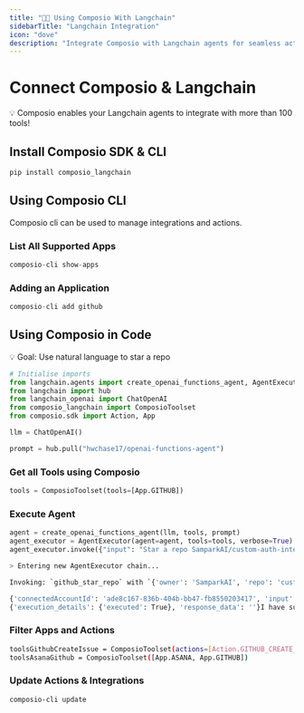 ```yaml
---
title: "🦜🔗 Using Composio With Langchain"
sidebarTitle: "Langchain Integration"
icon: "dove"
description: "Integrate Composio with Langchain agents for seamless actions on Apps"
---
```


# Connect Composio & Langchain

<aside>
💡 Composio enables your Langchain agents to integrate with more than 100 tools!

</aside>

## Install Composio SDK & CLI

```bash
pip install composio_langchain
```

## Using Composio CLI

Composio cli can be used to manage integrations and actions.

### List All Supported Apps

```python
composio-cli show-apps
```

### Adding an Application

```python
composio-cli add github
```

## Using Composio in Code

<aside>
💡 Goal: Use natural language to star a repo

</aside>

```python
# Initialise imports
from langchain.agents import create_openai_functions_agent, AgentExecutor
from langchain import hub
from langchain_openai import ChatOpenAI
from composio_langchain import ComposioToolset
from composio.sdk import Action, App

llm = ChatOpenAI()

prompt = hub.pull("hwchase17/openai-functions-agent")
```

### Get all Tools using Composio

```python
tools = ComposioToolset(tools=[App.GITHUB])
```

### Execute Agent

```python
agent = create_openai_functions_agent(llm, tools, prompt)
agent_executor = AgentExecutor(agent=agent, tools=tools, verbose=True)
agent_executor.invoke({"input": "Star a repo SamparkAI/custom-auth-integrations on GitHub"})
```

```bash
> Entering new AgentExecutor chain...

Invoking: `github_star_repo` with `{'owner': 'SamparkAI', 'repo': 'custom-auth-integrations'}`

{'connectedAccountId': 'ade8c167-836b-404b-bb47-fb8550203417', 'input': {'owner': 'SamparkAI', 'repo': 'custom-auth-integrations'}}
{'execution_details': {'executed': True}, 'response_data': ''}I have successfully starred the repository SamparkAI/custom-auth-integrations on GitHub.
```

### Filter Apps and Actions

```bash
toolsGithubCreateIssue = ComposioToolset(actions=[Action.GITHUB_CREATE_ISSUE])
toolsAsanaGithub = ComposioToolset([App.ASANA, App.GITHUB])
```

### Update Actions & Integrations

```bash
composio-cli update
```
